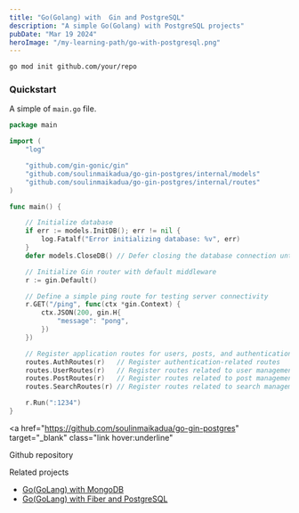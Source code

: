 ```yaml
---
title: "Go(Golang) with  Gin and PostgreSQL"
description: "A simple Go(Golang) with PostgreSQL projects"
pubDate: "Mar 19 2024"
heroImage: "/my-learning-path/go-with-postgresql.png"
---
```


```bash
go mod init github.com/your/repo
```

### Quickstart

A simple of `main.go` file.

```go
package main

import (
	"log"

	"github.com/gin-gonic/gin"
	"github.com/soulinmaikadua/go-gin-postgres/internal/models"
	"github.com/soulinmaikadua/go-gin-postgres/internal/routes"
)

func main() {

	// Initialize database
	if err := models.InitDB(); err != nil {
		log.Fatalf("Error initializing database: %v", err)
	}
	defer models.CloseDB() // Defer closing the database connection until main function exits

	// Initialize Gin router with default middleware
	r := gin.Default()

	// Define a simple ping route for testing server connectivity
	r.GET("/ping", func(ctx *gin.Context) {
		ctx.JSON(200, gin.H{
			"message": "pong",
		})
	})

	// Register application routes for users, posts, and authentication
	routes.AuthRoutes(r)   // Register authentication-related routes
	routes.UserRoutes(r)   // Register routes related to user management
	routes.PostRoutes(r)   // Register routes related to post management
	routes.SearchRoutes(r) // Register routes related to search management

	r.Run(":1234")
}

```

<a
  href="https://github.com/soulinmaikadua/go-gin-postgres"
  target="_blank"
  class="link hover:underline"
>
  Github repository
</a>

<div class="flex justify-between">Related projects</div>
<ul class="ml-5">
  <li class="list-disc">
    <a
      href="/my-learning-path/learning/go-with-mongodb"
      class="link hover:underline"
    >
      Go(GoLang) with MongoDB
    </a>
  </li>
  <li class="list-disc">
    <a
      href="/my-learning-path/learning/go-with-postgresql"
      class="link hover:underline"
    >
      Go(GoLang) with Fiber and PostgreSQL
    </a>
  </li>
</ul>
